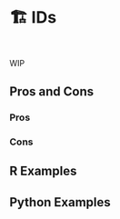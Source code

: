 # 🏗️ IDs {#sec-miscellaneous-id}

::: {style="visibility: hidden; height: 0px;"}
## IDs
:::

WIP

## Pros and Cons

### Pros

### Cons

## R Examples

## Python Examples

